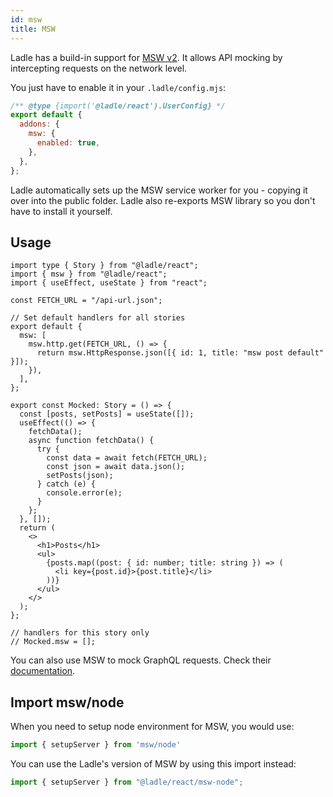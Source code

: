 ```yaml
---
id: msw
title: MSW
---
```


Ladle has a build-in support for [MSW v2](https://mswjs.io/). It allows API mocking by intercepting requests on the network level.

You just have to enable it in your `.ladle/config.mjs`:

```js
/** @type {import('@ladle/react').UserConfig} */
export default {
  addons: {
    msw: {
      enabled: true,
    },
  },
};
```

Ladle automatically sets up the MSW service worker for you - copying it over into the public folder. Ladle also re-exports MSW library so you don't have to install it yourself.

## Usage

```tsx
import type { Story } from "@ladle/react";
import { msw } from "@ladle/react";
import { useEffect, useState } from "react";

const FETCH_URL = "/api-url.json";

// Set default handlers for all stories
export default {
  msw: [
    msw.http.get(FETCH_URL, () => {
      return msw.HttpResponse.json([{ id: 1, title: "msw post default" }]);
    }),
  ],
};

export const Mocked: Story = () => {
  const [posts, setPosts] = useState([]);
  useEffect(() => {
    fetchData();
    async function fetchData() {
      try {
        const data = await fetch(FETCH_URL);
        const json = await data.json();
        setPosts(json);
      } catch (e) {
        console.error(e);
      }
    };
  }, []);
  return (
    <>
      <h1>Posts</h1>
      <ul>
        {posts.map((post: { id: number; title: string }) => (
          <li key={post.id}>{post.title}</li>
        ))}
      </ul>
    </>
  );
};

// handlers for this story only
// Mocked.msw = [];
```

You can also use MSW to mock GraphQL requests. Check their [documentation](https://mswjs.io/docs/).

## Import msw/node

When you need to setup node environment for MSW, you would use:

```js
import { setupServer } from 'msw/node'
```

You can use the Ladle's version of MSW by using this import instead:

```js
import { setupServer } from "@ladle/react/msw-node";
```


